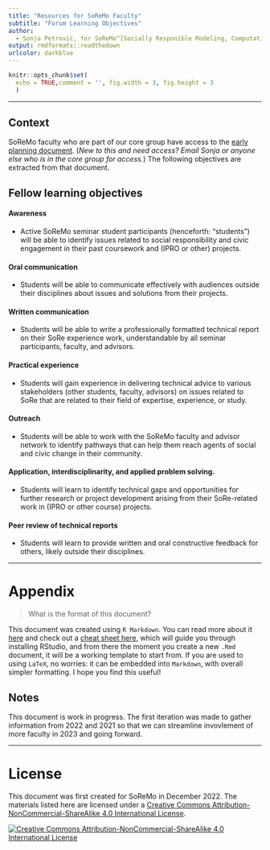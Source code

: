 ```yaml
---
title: "Resources for SoReMo Faculty" 
subtitle: "Forum Learning Objectives"
author: 
  - Sonja Petrović, for SoReMo^[Socially Responible Modeling, Computation, and Design - a grassroots initiative at Illinois Tech.  [Homepage](https://www.soremo.org), [Email](mailto:sonja.petrovic@iit.edu).] 
output: rmdformats::readthedown
urlcolor: darkblue
---
```


```r
knitr::opts_chunk$set(
  echo = TRUE,comment = '', fig.width = 3, fig.height = 3
  )
```

---

## Context

SoReMo faculty who are part of our core group have access to the [early planning document](https://docs.google.com/document/d/1mCjJNUbAErejUYBNbp2D2hdbaBFKa9WG3RI47-H5TDQ/edit?usp=sharing). (*New to this and need access? Email Sonja or anyone else who is in the core group for access.*) 
The following objectives are extracted from that document. 

## Fellow learning objectives 

#### Awareness 
* Active SoReMo seminar student participants (henceforth: “students”) will be able to identify issues related to social responsibility  and civic engagement in their past coursework and (IPRO or other) projects. 

#### Oral communication
* Students will be able to communicate effectively with audiences outside their disciplines about issues and solutions from their projects. 

#### Written communication 
* Students will be able to write a professionally formatted technical report on their SoRe experience work, understandable by all seminar participants, faculty, and advisors. 

#### Practical experience 
* Students will gain experience in delivering technical advice to various stakeholders (other students, faculty, advisors) on issues related to SoRe that are related to their field of expertise, experience, or study.

#### Outreach 
* Students will be able to work with the SoReMo faculty and advisor network to identify pathways that can help them reach agents of social and civic change in their community. 

#### Application, interdisciplinarity, and applied problem solving. 
* Students will learn to identify technical gaps and opportunities for further  research or project development arising from their SoRe-related work in (IPRO or other course) projects. 

#### Peer review of technical reports 
* Students will learn to provide written and oral constructive feedback for others, likely outside their disciplines. 



--- 

# Appendix 

> What is the format of this document?

This document  was created using `R Markdown`. You can read more about it [here](https://www.markdownguide.org/getting-started/) and check out a [cheat sheet here](https://rstudio.com/wp-content/uploads/2015/02/rmarkdown-cheatsheet.pdf), which will guide you through installing RStudio, and from there the moment you create  a new `.Rmd` document, it will be a  working template to start from.  If you are used to using `LaTeX`, no worries: it can be embedded into `Markdown`, with overall simpler formatting. I hope you find this useful! 

## Notes
This document is work in progress. The first iteration was made to gather information from 2022 and 2021 so that we can streamline invovlement of more faculty in 2023 and going forward. 

---


# License

This document  was first created for SoReMo in December 2022. 
The materials listed here are licensed under a [Creative Commons Attribution-NonCommercial-ShareAlike 4.0 International License](https://creativecommons.org/licenses/by-nc-sa/4.0/).


[![Creative Commons Attribution-NonCommercial-ShareAlike 4.0 International License][image]][hyperlink]

  [hyperlink]: https://creativecommons.org/licenses/by-nc-sa/4.0/
  [image]: https://i.creativecommons.org/l/by-nc-sa/4.0/88x31.png
    